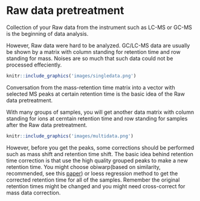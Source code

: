 # Raw data pretreatment

Collection of your Raw data from the instrument such as LC-MS or GC-MS is the beginning of data analysis.

However, Raw data were hard to be analyzed. GC/LC-MS data are usually be shown by a matrix with column standing for retention time and row standing for mass. Noises are so much that such data could not be processed effeciently.

```r
knitr::include_graphics('images/singledata.png')
```

Conversation from the mass-retention time matrix into a vector with selected MS peaks at certain retention time is the basic idea of the Raw data pretreatment.

With many groups of samples, you will get another data matrix with column standing for ions at cerntain retention time and row standing for samples after the Raw data pretreatment.

```r
knitr::include_graphics('images/multidata.png')
```

However, before you get the peaks, some corrections should be performed such as mass shift and retention time shift. The basic idea behind retention time correction is that use the high quality grouped peaks to make a new retention time. You might choose obiwarp(based on similarity, recommended, see this [paper](http://pubs.acs.org/doi/abs/10.1021/ac0605344)) or loess regression method to get the corrected retention time for all of the samples. Remember the original retention times might be changed and you might need cross-correct for mass data correction.